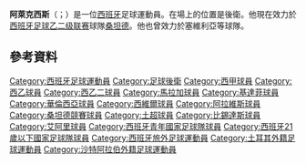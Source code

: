 {{expand|time=2015-06-12T06:37:35+00:00}}
{{Unreferenced|time=2015-06-12T04:50:55+00:00}}
{{noteTA
|G1=Football
|G2=uefa
|1=zh-hans:阿莱克西斯;zh-hk:阿歷西斯;zh-tw:阿萊克西斯;
}}

'''阿萊克西斯'''（{{lang-es|Alexis}}；{{bd|1985年|8月4日}}）是一位[[西班牙|西班牙]]足球運動員。在場上的位置是後衛。他現在效力於[[西班牙足球乙二级联赛|西班牙足球乙二级联赛]]球隊[[桑坦德競技|桑坦德]]。他也曾效力於塞維利亞等球隊。

==參考資料==
{{Reflist}}

{{DEFAULTSORT: Alexis}}
[[Category:西班牙足球運動員|Category:西班牙足球運動員]]
[[Category:足球後衛|Category:足球後衛]]
[[Category:西甲球員|Category:西甲球員]]
[[Category:西乙球員|Category:西乙球員]]
[[Category:西乙二球員|Category:西乙二球員]]
[[Category:馬拉加球員|Category:馬拉加球員]]
[[Category:基達菲球員|Category:基達菲球員]]
[[Category:華倫西亞球員|Category:華倫西亞球員]]
[[Category:西維爾球員|Category:西維爾球員]]
[[Category:阿拉維斯球員|Category:阿拉維斯球員]]
[[Category:桑坦德競賽球員|Category:桑坦德競賽球員]]
[[Category:土超球員|Category:土超球員]]
[[Category:比錫達斯球員|Category:比錫達斯球員]]
[[Category:艾阿里球員|Category:艾阿里球員]]
[[Category:西班牙青年國家足球隊球員|Category:西班牙青年國家足球隊球員]]
[[Category:西班牙21歲以下國家足球隊球員|Category:西班牙21歲以下國家足球隊球員]]
[[Category:西班牙旅外足球運動員|Category:西班牙旅外足球運動員]]
[[Category:土耳其外籍足球運動員|Category:土耳其外籍足球運動員]]
[[Category:沙特阿拉伯外籍足球運動員|Category:沙特阿拉伯外籍足球運動員]]